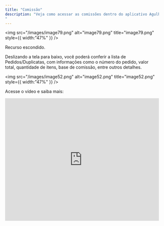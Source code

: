 ```yaml
---
title: "Comissão"
description: "Veja como acessar as comissões dentro do aplicativo Agulhão de forma simples e rápida. Basta seguir os passos indicados para visualizar seus valores e acompanhar os repasses.
"
---
```


<img
  src="/images/image79.png"
  alt="image79.png"
  title="image79.png"
  style={{ width:"47%" }}
/>

Recurso escondido.

Deslizando a tela para baixo, você poderá conferir a lista de Pedidos/Duplicatas, com informações como o número do pedido, valor total, quantidade de itens, base de comissão, entre outros detalhes.

<img
  src="/images/image52.png"
  alt="image52.png"
  title="image52.png"
  style={{ width:"47%" }}
/>

Acesse o vídeo e saiba mais:

<iframe width="100%" height="400" src="https://www.youtube.com/embed/lkUkKfRAEy4?si=r0ZQ-YZeRzfaCqie" title="YouTube video player" frameborder="0" allow="accelerometer; autoplay; clipboard-write; encrypted-media; gyroscope; picture-in-picture; web-share" referrerpolicy="strict-origin-when-cross-origin" allowfullscreen />
